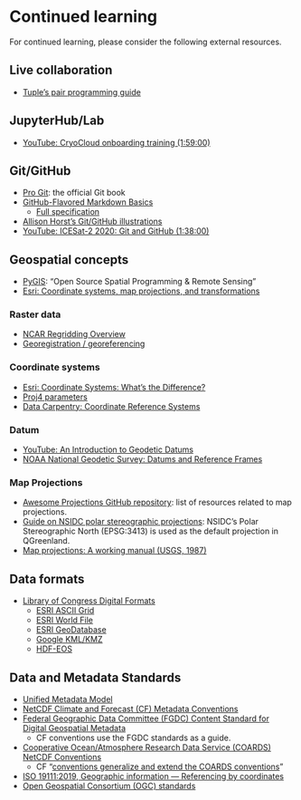 # Continued learning

For continued learning, please consider the following external resources.


## Live collaboration

* [Tuple's pair programming guide](https://tuple.app/pair-programming-guide/)


## JupyterHub/Lab

* [YouTube: CryoCloud onboarding training (1:59:00)](https://www.youtube.com/watch?v=QNrDlwiomgc&feature=youtu.be)


## Git/GitHub

* [Pro Git](https://git-scm.com/book/en/v2): the official Git book
* [GitHub-Flavored Markdown Basics](https://docs.github.com/en/get-started/writing-on-github/getting-started-with-writing-and-formatting-on-github/basic-writing-and-formatting-syntax)
    * [Full specification](https://github.github.com/gfm/)
* [Allison Horst's Git/GitHub illustrations](https://allisonhorst.com/git-github)
* [YouTube: ICESat-2 2020: Git and GitHub (1:38:00)](https://www.youtube.com/watch?v=O2lLC_s_d20)


## Geospatial concepts

* [PyGIS](https://pygis.io/): "Open Source Spatial Programming & Remote Sensing"
* [Esri: Coordinate systems, map projections, and
  transformations](https://pro.arcgis.com/en/pro-app/latest/help/mapping/properties/coordinate-systems-and-projections.htm)


### Raster data

* [NCAR Regridding Overview](https://climatedataguide.ucar.edu/climate-tools/regridding-overview)
* [Georegistration / georeferencing](https://docs.qgis.org/3.28/en/docs/training_manual/forestry/map_georeferencing.html)


### Coordinate systems

* [Esri: Coordinate Systems: What's the
  Difference?](https://www.esri.com/arcgis-blog/products/arcgis-pro/mapping/coordinate-systems-difference/)
* [Proj4 parameters](https://en.wikibooks.org/wiki/PROJ.4#Parameters)
* [Data Carpentry: Coordinate Reference Systems](https://datacarpentry.org/organization-geospatial/03-crs/)


### Datum

* [YouTube: An Introduction to Geodetic Datums](https://www.youtube.com/playlist?list=PLsyDl_aqUTdFY6eKURmiCBBk-mP4R10Dx)
* [NOAA National Geodetic Survey: Datums and Reference Frames](https://geodesy.noaa.gov/datums/index.shtml)


### Map Projections

* [Awesome Projections GitHub
  repository](https://github.com/webgeodatavore/awesome-projections/blob/master/README.md):
  list of resources related to map projections.
* [Guide on NSIDC polar stereographic
  projections](https://nsidc.org/data/user-resources/help-center/guide-nsidcs-polar-stereographic-projection):
  NSIDC's Polar Stereographic North (EPSG:3413) is used as the default
  projection in QGreenland.
* [Map projections: A working manual (USGS, 1987)](https://pubs.er.usgs.gov/publication/pp1395)


## Data formats

* [Library of Congress Digital Formats](https://www.loc.gov/preservation/digital/formats/)
    * [ESRI ASCII Grid](https://www.loc.gov/preservation/digital/formats/fdd/fdd000421.shtml)
    * [ESRI World File](https://www.loc.gov/preservation/digital/formats/fdd/fdd000287.shtml)
    * [ESRI GeoDatabase](https://www.loc.gov/preservation/digital/formats/fdd/fdd000293.shtml)
    * [Google KML/KMZ](https://www.loc.gov/preservation/digital/formats/fdd/fdd000340.shtml)
    * [HDF-EOS](https://www.loc.gov/preservation/digital/formats/fdd/fdd000297.shtml)

## Data and Metadata Standards

* [Unified Metadata Model](https://www.earthdata.nasa.gov/unified-metadata-model-umm)
* [NetCDF Climate and Forecast (CF) Metadata Conventions](https://cfconventions.org/)
* [Federal Geographic Data Committee (FGDC) Content Standard for Digital Geospatial Metadata](https://www.fgdc.gov/standards/projects/FGDC-standards-projects/metadata/base-metadata/v2_0698.pdf)
  * CF conventions use the FGDC standards as a guide.
* [Cooperative Ocean/Atmosphere Research Data Service (COARDS) NetCDF Conventions](https://ferret.pmel.noaa.gov/Ferret/documentation/coards-netcdf-conventions)
  * CF "[conventions generalize and extend the COARDS conventions](https://cfconventions.org/Data/cf-conventions/cf-conventions-1.7/build/ch01s04.html)"
* [ISO 19111:2019, Geographic information — Referencing by coordinates](https://www.iso.org/standard/74039.html)
* [Open Geospatial Consortium (OGC) standards](https://www.ogc.org/standards/)
